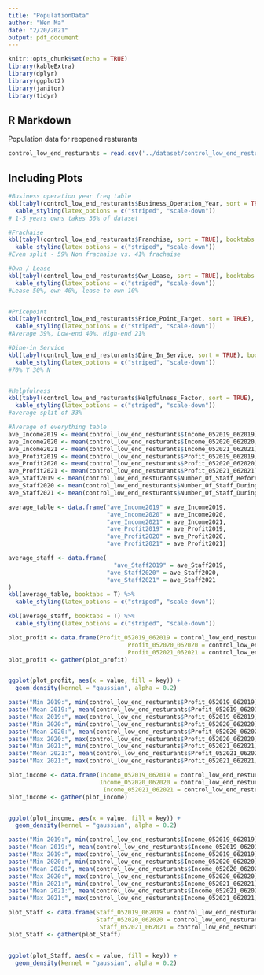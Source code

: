 ```yaml
---
title: "PopulationData"
author: "Wen Ma"
date: "2/20/2021"
output: pdf_document
---
```


```r
knitr::opts_chunk$set(echo = TRUE)
library(kableExtra)
library(dplyr)
library(ggplot2)
library(janitor)
library(tidyr)
```

## R Markdown

Population data for reopened resturants

```r
control_low_end_resturants = read.csv('../dataset/control_low_end_resturants.csv', stringsAsFactors = FALSE)
```

## Including Plots


```r
#Business operation year freq table
kbl(tabyl(control_low_end_resturants$Business_Operation_Year, sort = TRUE), booktabs = T) %>%
  kable_styling(latex_options = c("striped", "scale-down"))
# 1-5 years owns takes 36% of dataset

#Frachaise
kbl(tabyl(control_low_end_resturants$Franchise, sort = TRUE), booktabs = T) %>%
  kable_styling(latex_options = c("striped", "scale-down"))
#Even split - 59% Non frachaise vs. 41% frachaise

#Own / Lease
kbl(tabyl(control_low_end_resturants$Own_Lease, sort = TRUE), booktabs = T) %>%
  kable_styling(latex_options = c("striped", "scale-down"))
#Lease 50%, own 40%, lease to own 10%


#Pricepoint
kbl(tabyl(control_low_end_resturants$Price_Point_Target, sort = TRUE), booktabs = T) %>%
  kable_styling(latex_options = c("striped", "scale-down"))
#Average 39%, Low-end 40%, High-end 21%

#Dine-in Service
kbl(tabyl(control_low_end_resturants$Dine_In_Service, sort = TRUE), booktabs = T) %>%
  kable_styling(latex_options = c("striped", "scale-down"))
#70% Y 30% N


#Helpfulness
kbl(tabyl(control_low_end_resturants$Helpfulness_Factor, sort = TRUE), booktabs = T) %>%
  kable_styling(latex_options = c("striped", "scale-down"))
#average split of 33%
```


```r
#Average of everything table
ave_Income2019 <- mean(control_low_end_resturants$Income_052019_062019)
ave_Income2020 <- mean(control_low_end_resturants$Income_052020_062020)
ave_Income2021 <- mean(control_low_end_resturants$Income_052021_062021)
ave_Profit2019 <- mean(control_low_end_resturants$Profit_052019_062019)
ave_Profit2020 <- mean(control_low_end_resturants$Profit_052020_062020)
ave_Profit2021 <- mean(control_low_end_resturants$Profit_052021_062021)
ave_Staff2019 <- mean(control_low_end_resturants$Number_Of_Staff_Before_Covid)
ave_Staff2020 <- mean(control_low_end_resturants$Number_Of_Staff_During_Covid)
ave_Staff2021 <- mean(control_low_end_resturants$Number_Of_Staff_During_Reopen)

average_table <- data.frame("ave_Income2019" = ave_Income2019, 
                            "ave_Income2020" = ave_Income2020, 
                            "ave_Income2021" = ave_Income2021, 
                            "ave_Profit2019" = ave_Profit2019, 
                            "ave_Profit2020" = ave_Profit2020, 
                            "ave_Profit2021" = ave_Profit2021)

average_staff <- data.frame(
                              "ave_Staff2019" = ave_Staff2019, 
                            "ave_Staff2020" = ave_Staff2020, 
                            "ave_Staff2021" = ave_Staff2021
)
kbl(average_table, booktabs = T) %>%
  kable_styling(latex_options = c("striped", "scale-down"))

kbl(average_staff, booktabs = T) %>%
  kable_styling(latex_options = c("striped", "scale-down"))
```

```r
plot_profit <- data.frame(Profit_052019_062019 = control_low_end_resturants$Profit_052019_062019, 
                                  Profit_052020_062020 = control_low_end_resturants$Profit_052020_062020, 
                                  Profit_052021_062021 = control_low_end_resturants$Profit_052021_062021)
plot_profit <- gather(plot_profit)


ggplot(plot_profit, aes(x = value, fill = key)) +
  geom_density(kernel = "gaussian", alpha = 0.2)


```


```r
paste("Min 2019:", min(control_low_end_resturants$Profit_052019_062019))
paste("Mean 2019:", mean(control_low_end_resturants$Profit_052019_062019))
paste("Max 2019:", max(control_low_end_resturants$Profit_052019_062019))
paste("Min 2020:", min(control_low_end_resturants$Profit_052020_062020))
paste("Mean 2020:", mean(control_low_end_resturants$Profit_052020_062020))
paste("Max 2020:", max(control_low_end_resturants$Profit_052020_062020))
paste("Min 2021:", min(control_low_end_resturants$Profit_052021_062021))
paste("Mean 2021:", mean(control_low_end_resturants$Profit_052021_062021))
paste("Max 2021:", max(control_low_end_resturants$Profit_052021_062021))
```


```r
plot_income <- data.frame(Income_052019_062019 = control_low_end_resturants$Income_052019_062019, 
                          Income_052020_062020 = control_low_end_resturants$Income_052020_062020, 
                           Income_052021_062021 = control_low_end_resturants$Income_052021_062021)
plot_income <- gather(plot_income)


ggplot(plot_income, aes(x = value, fill = key)) +
  geom_density(kernel = "gaussian", alpha = 0.2)

```
```r
paste("Min 2019:", min(control_low_end_resturants$Income_052019_062019))
paste("Mean 2019:", mean(control_low_end_resturants$Income_052019_062019))
paste("Max 2019:", max(control_low_end_resturants$Income_052019_062019))
paste("Min 2020:", min(control_low_end_resturants$Income_052020_062020))
paste("Mean 2020:", mean(control_low_end_resturants$Income_052020_062020))
paste("Max 2020:", max(control_low_end_resturants$Income_052020_062020))
paste("Min 2021:", min(control_low_end_resturants$Income_052021_062021))
paste("Mean 2021:", mean(control_low_end_resturants$Income_052021_062021))
paste("Max 2021:", max(control_low_end_resturants$Income_052021_062021))
```

```r
plot_Staff <- data.frame(Staff_052019_062019 = control_low_end_resturants$Number_Of_Staff_Before_Covid, 
                         Staff_052020_062020 = control_low_end_resturants$Number_Of_Staff_During_Covid, 
                          Staff_052021_062021 = control_low_end_resturants$Number_Of_Staff_During_Reopen)
plot_Staff <- gather(plot_Staff)


ggplot(plot_Staff, aes(x = value, fill = key)) +
  geom_density(kernel = "gaussian", alpha = 0.2)
```
